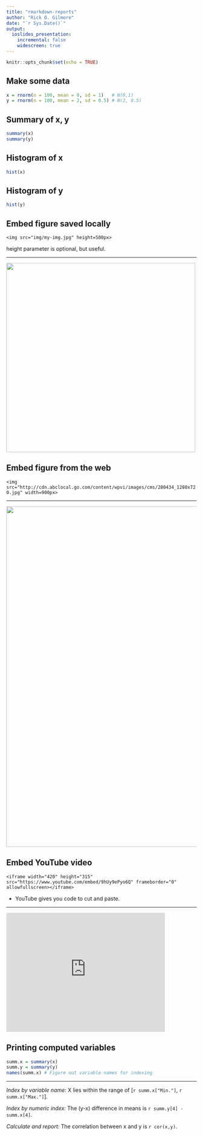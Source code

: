 ```yaml
---
title: "rmarkdown-reports"
author: "Rick O. Gilmore"
date: "`r Sys.Date()`"
output:
  ioslides_presentation:
    incremental: false
    widescreen: true
---
```


```r
knitr::opts_chunk$set(echo = TRUE)
```

## Make some data

```r
x = rnorm(n = 100, mean = 0, sd = 1)   # N(0,1)
y = rnorm(n = 100, mean = 2, sd = 0.5) # N(2, 0.5)
```

## Summary of x, y

```r
summary(x)
summary(y)
```

## Histogram of x

```r
hist(x)
```

## Histogram of y

```r
hist(y)
```

## Embed figure saved locally

`<img src="img/my-img.jpg" height=500px>`

height parameter is optional, but useful.

----

<img src="img/my-img.jpg" height=500px>

## Embed figure from the web 

`<img src="http://cdn.abclocal.go.com/content/wpvi/images/cms/280434_1280x720.jpg" width=900px>`

----

<img src="http://cdn.abclocal.go.com/content/wpvi/images/cms/280434_1280x720.jpg" width=900px>

## Embed YouTube video

`<iframe width="420" height="315" src="https://www.youtube.com/embed/9hUy9ePyo6Q" frameborder="0" allowfullscreen></iframe>`

- YouTube gives you code to cut and paste.

----

<iframe width="420" height="315" src="https://www.youtube.com/embed/9hUy9ePyo6Q" frameborder="0" allowfullscreen></iframe>

## Printing computed variables

```r
summ.x = summary(x)
summ.y = summary(y)
names(summ.x) # Figure out variable names for indexing
```

----

*Index by variable name:* X lies within the range of [`r summ.x["Min."]`, `r summ.x["Max."]`].

*Index by numeric index:* The (y-x) difference in means is `r summ.y[4] - summ.x[4]`.

*Calculate and report:* The correlation between x and y is `r cor(x,y)`.

